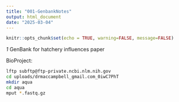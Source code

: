 ```yaml
---
title: "001-GenbankNotes"
output: html_document
date: "2025-03-04"
---
```


```r
knitr::opts_chunk$set(echo = TRUE, warning=FALSE, message=FALSE)
```

_1_ GenBank for hatchery influences paper

BioProject:

```sh
lftp subftp@ftp-private.ncbi.nlm.nih.gov
cd uploads/drmaccampbell_gmail.com_0iwC7PhT
mkdir aqua
cd aqua
mput *.fastq.gz

```


